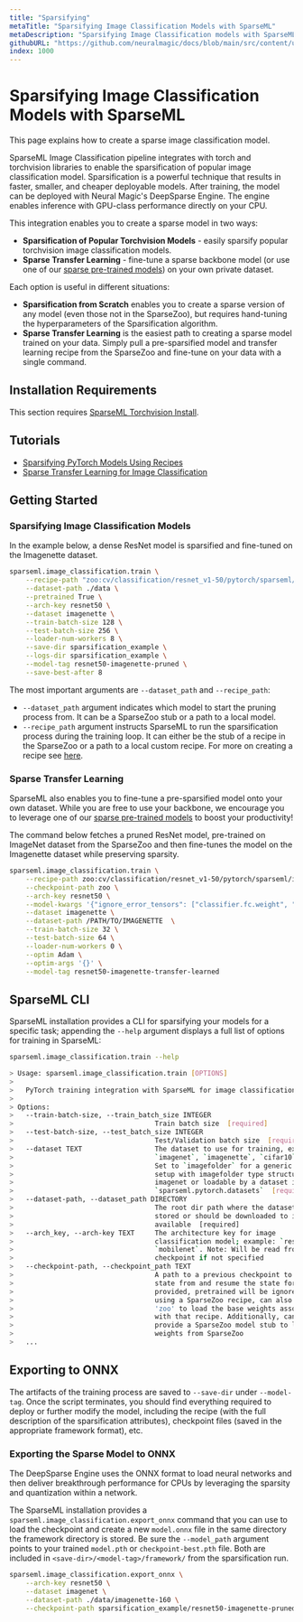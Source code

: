 ```yaml
---
title: "Sparsifying"
metaTitle: "Sparsifying Image Classification Models with SparseML"
metaDescription: "Sparsifying Image Classification models with SparseML to create cheaper and more performant models"
githubURL: "https://github.com/neuralmagic/docs/blob/main/src/content/use-cases/image-classification/sparsifying.mdx"
index: 1000
---
```


# Sparsifying Image Classification Models with SparseML

This page explains how to create a sparse image classification model.

SparseML Image Classification pipeline integrates with torch and torchvision libraries to enable the sparsification of popular image classification model.
Sparsification is a powerful technique that results in faster, smaller, and cheaper deployable models.
After training, the model can be deployed with Neural Magic's DeepSparse Engine. The engine enables inference with GPU-class performance directly on your CPU.

This integration enables you to create a sparse model in two ways:
- **Sparsification of Popular Torchvision Models** - easily sparsify popular torchvision image classification models.
- **Sparse Transfer Learning** - fine-tune a sparse backbone model (or use one of our [sparse pre-trained models](https://sparsezoo.neuralmagic.com/?domain=cv&sub_domain=classification&page=1)) on your own private dataset.

Each option is useful in different situations:
- **Sparsification from Scratch** enables you to create a sparse version of any model (even those not in the SparseZoo), but requires hand-tuning the hyperparameters of the Sparsification algorithm.
- **Sparse Transfer Learning** is the easiest path to creating a sparse model trained on your data. Simply pull a pre-sparsified model and transfer learning recipe from the SparseZoo and fine-tune on your data with a single command.

## Installation Requirements

This section requires [SparseML Torchvision Install](/get-started/install/sparseml).

## Tutorials

- [Sparsifying PyTorch Models Using Recipes](https://github.com/neuralmagic/sparseml/blob/main/integrations/pytorch/tutorials/sparsifying_pytorch_models_using_recipes.md)
- [Sparse Transfer Learning for Image Classification](https://github.com/neuralmagic/sparseml/blob/main/integrations/pytorch/tutorials/classification_sparse_transfer_learning_tutorial.md)

## Getting Started
### Sparsifying Image Classification Models

In the example below, a dense ResNet model is sparsified and fine-tuned on the Imagenette dataset.

```bash
sparseml.image_classification.train \
    --recipe-path "zoo:cv/classification/resnet_v1-50/pytorch/sparseml/imagenette/pruned-conservative?recipe_type=original" \
    --dataset-path ./data \
    --pretrained True \
    --arch-key resnet50 \
    --dataset imagenette \
    --train-batch-size 128 \
    --test-batch-size 256 \
    --loader-num-workers 8 \
    --save-dir sparsification_example \
    --logs-dir sparsification_example \
    --model-tag resnet50-imagenette-pruned \
    --save-best-after 8
```

The most important arguments are `--dataset_path` and `--recipe_path`:
- `--dataset_path` argument indicates which model to start the pruning process from. It can be a SparseZoo stub or a path to a local model.
- `--recipe_path` argument instructs SparseML to run the sparsification process during the training loop. It can either be the stub of a recipe in the SparseZoo or a path to a local custom recipe. For more on creating a recipe see [here](/user-guide/recipes/creating).

### Sparse Transfer Learning

SparseML also enables you to fine-tune a pre-sparsified model onto your own dataset.
While you are free to use your backbone, we encourage you to leverage one of our [sparse pre-trained models](https://sparsezoo.neuralmagic.com) to boost your productivity!

The command below fetches a pruned ResNet model, pre-trained on ImageNet dataset from the SparseZoo and then fine-tunes the model on the Imagenette dataset while preserving sparsity.
```bash
sparseml.image_classification.train \
    --recipe-path zoo:cv/classification/resnet_v1-50/pytorch/sparseml/imagenet/pruned95-none?recipe_type=transfer-classification \
    --checkpoint-path zoo \
    --arch-key resnet50 \
    --model-kwargs '{"ignore_error_tensors": ["classifier.fc.weight", "classifier.fc.bias"]}' \
    --dataset imagenette \
    --dataset-path /PATH/TO/IMAGENETTE  \
    --train-batch-size 32 \
    --test-batch-size 64 \
    --loader-num-workers 0 \
    --optim Adam \
    --optim-args '{}' \
    --model-tag resnet50-imagenette-transfer-learned
```

## SparseML CLI

SparseML installation provides a CLI for sparsifying your models for a specific task;
appending the `--help` argument displays a full list of options for training in SparseML:
```bash
sparseml.image_classification.train --help

> Usage: sparseml.image_classification.train [OPTIONS]
>
>   PyTorch training integration with SparseML for image classification models
>
> Options:
>   --train-batch-size, --train_batch_size INTEGER
>                                   Train batch size  [required]
>   --test-batch-size, --test_batch_size INTEGER
>                                   Test/Validation batch size  [required]
>   --dataset TEXT                  The dataset to use for training, ex:
>                                   `imagenet`, `imagenette`, `cifar10`, etc.
>                                   Set to `imagefolder` for a generic dataset
>                                   setup with imagefolder type structure like
>                                   imagenet or loadable by a dataset in
>                                   `sparseml.pytorch.datasets`  [required]
>   --dataset-path, --dataset_path DIRECTORY
>                                   The root dir path where the dataset is
>                                   stored or should be downloaded to if
>                                   available  [required]
>   --arch_key, --arch-key TEXT     The architecture key for image
>                                   classification model; example: `resnet50`,
>                                   `mobilenet`. Note: Will be read from the
>                                   checkpoint if not specified
>   --checkpoint-path, --checkpoint_path TEXT
>                                   A path to a previous checkpoint to load the
>                                   state from and resume the state for. If
>                                   provided, pretrained will be ignored . If
>                                   using a SparseZoo recipe, can also provide
>                                   'zoo' to load the base weights associated
>                                   with that recipe. Additionally, can also
>                                   provide a SparseZoo model stub to load model
>                                   weights from SparseZoo
>   ...
```

## Exporting to ONNX

The artifacts of the training process are saved to `--save-dir` under `--model-tag`.
Once the script terminates, you should find everything required to deploy or further modify the model,
including the recipe (with the full description of the sparsification attributes),
checkpoint files (saved in the appropriate framework format), etc.

### Exporting the Sparse Model to ONNX

The DeepSparse Engine uses the ONNX format to load neural networks and then
deliver breakthrough performance for CPUs by leveraging the sparsity and quantization within a network.

The SparseML installation provides a `sparseml.image_classification.export_onnx`
command that you can use to load the checkpoint and create a new `model.onnx` file in the same directory the
framework directory is stored.
Be sure the `--model_path` argument points to your trained `model.pth` or `checkpoint-best.pth` file.
Both are included in `<save-dir>/<model-tag>/framework/` from the sparsification run.

```bash
sparseml.image_classification.export_onnx \
    --arch-key resnet50 \
    --dataset imagenet \
    --dataset-path ./data/imagenette-160 \
    --checkpoint-path sparsification_example/resnet50-imagenette-pruned/training/model.pth
```
